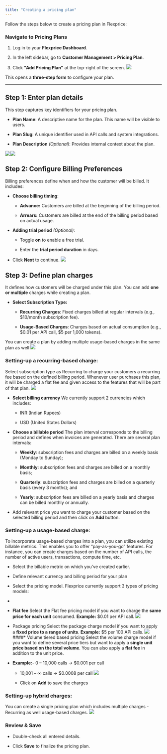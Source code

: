 ```yaml
---
title: "Creating a pricing plan"
---
```


Follow the steps below to create a pricing plan in Flexprice:

### **Navigate to Pricing Plans**

1. Log in to your **Flexprice Dashboard**.

2. In the left sidebar, go to **Customer Management > Pricing Plan**.

3. Click **"Add Pricing Plan"** at the top-right of the screen.
   ![](/Screenshot2025-01-21at3.03.14AM.png)

This opens a **three-step form** to configure your plan.

***

## **Step 1:  Enter plan details**

This step captures key identifiers for your pricing plan.

* **Plan Name**: A descriptive name for the plan. This name will be visible to users.

* **Plan Slug**: A unique identifier used in API calls and system integrations.

* **Plan Description** *(Optional)*: Provides internal context about the plan.

![](/Screenshot2025-01-21at3.05.22AM.png)![](/Screenshot2025-01-21at3.06.14AM.png)

## **Step 2: Configure Billing Preferences**

Billing preferences define when and how the customer will be billed. It includes:

* **Choose billing timing**:

  * **Advance:** Customers are billed at the beginning of the billing period.

  * **Arrears:** Customers are billed at the end of the billing period based on actual usage.

* **Adding trial period** *(Optional)*:

  * Toggle **on** to enable a free trial.

  * Enter the **trial period duration** in days.

* Click **Next** to continue.
  ![](/Screenshot2025-01-21at3.08.50AM.png)

## **Step 3: Define plan charges**

It defines how customers will be charged under this plan. You can add **one or multiple** charges while creating a plan.

* **Select Subscription Type:**&#x9;

  * **Recurring Charges**: Fixed charges billed at regular intervals (e.g., $10/month subscription fee).

  * **Usage-Based Charges**: Charges based on actual consumption (e.g., $0.01 per API call, $5 per 1,000 tokens).

You can create a plan by adding multiple usage-based charges in the same plan as well
![](/Screenshot2025-01-21at3.11.27AM.png)

### Setting-up a recurring-based charge:

Select subscription type as Recurring to charge your customers a recurring fee based on the defined billing period. Whenever user purchases this plan, it will be charged a flat fee and given access to the features that will be part of that plan.
![](/Screenshot2025-01-21at3.18.13AM.png)

* **Select billing currency**
  We currently support 2 currencies which includes:

  * INR (Indian Rupees)

  * USD (United States Dollars)

* **Choose a billable period**
  The plan interval corresponds to the billing period and defines when invoices are generated. There are several plan intervals:

  * **Weekly**: subscription fees and charges are billed on a weekly basis (Monday to Sunday);

  * **Monthly**: subscription fees and charges are billed on a monthly basis;

  * **Quarterly**: subscription fees and charges are billed on a quarterly basis (every 3 months); and

  * **Yearly**: subscription fees are billed on a yearly basis and charges can be billed monthly or annually.

* Add relevant price you want to charge your customer based on the selected billing period and then click on **Add** button.

### Setting-up a usage-based charge:

To incorporate usage-based charges into a plan, you can utilize existing billable metrics. This enables you to offer “pay-as-you-go” features. For instance, you can create charges based on the number of API calls, the number of active users, transactions, compute time, etc.

* Select the billable metric on which you've created earlier.&#x20;

* Define relevant currency and billing period for your plan

* Select the pricing model.
  Flexprice currently support 3 types of pricing models:

*

  * **Flat fee**
    Select the Flat fee pricing model if you want to charge the **same price for each unit** consumed.&#x20;
    **Example:** $0.01 per API call.
    ![](/Screenshot2025-01-21at3.28.12AM.png)

  * Package pricing
    Select the package charge model if you want to apply a **fixed price to a range of units**.&#x20;
    **Example:** $5 per 100 API calls.
    ![](/Screenshot2025-01-21at3.30.33AM.png)####\* Volume tiered based pricing
    Select the volume charge model if you want to define several price tiers but want to apply a **single unit price based on the total volume**. You can also apply a **flat fee** in addition to the unit price.

  * **Example:**- 0 – 10,000 calls → $0.001 per call

    * 10,001 – ∞ calls → $0.0008 per call
      ![](/Screenshot2025-01-21at3.32.13AM.png)

    * Click on **Add** to save the charges

### Setting-up hybrid charges:

You can create a single pricing plan which includes multiple charges - Recurring as well usage-based charges.
![](/Screenshot2025-01-21at3.35.59AM.png)

### **Review & Save**

* Double-check all entered details.

* Click **Save** to finalize the pricing plan.